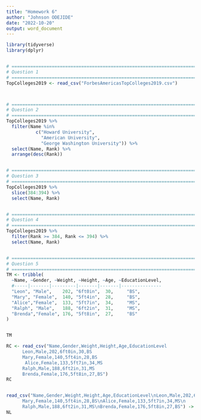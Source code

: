 ```yaml
---
title: "Homework 6"
author: "Johnson ODEJIDE"
date: "2022-10-20"
output: word_document
---
```


```r
library(tidyverse)
library(dplyr)


# ======================================================================
# Question 1
# ======================================================================
TopColleges2019 <- read_csv("ForbesAmericasTopColleges2019.csv")



# ======================================================================
# Question 2
# ======================================================================
TopColleges2019 %>%
  filter(Name %in% 
           c("Howard University",
             "American University",
             "George Washington University")) %>%
  select(Name, Rank) %>%
  arrange(desc(Rank))


# ======================================================================
# Question 3
# ======================================================================
TopColleges2019 %>%
  slice(384:394) %>%
  select(Name, Rank)


# ======================================================================
# Question 4
# ======================================================================
TopColleges2019 %>%
  filter(Rank >= 384, Rank <= 394) %>%
  select(Name, Rank)


# ======================================================================
# Question 5
# ======================================================================
TM <- tribble(
  ~Name, ~Gender, ~Weight, ~Height, ~Age, ~EducationLevel,
  #-----|-------|---------|-------|-------|---------------
  "Leon", "Male",    202, "6ft0in",  30,     "BS",
  "Mary", "Female",  140, "5ft4in",  28,     "BS",
  "Alice","Female",  133, "5ft7in",  34,     "MS",
  "Ralph", "Male",   188, "6ft2in",  31,     "MS",
  "Brenda","Female", 176, "5ft8in",  27,     "BS"
)


TM

RC <- read_csv("Name,Gender,Weight,Height,Age,EducationLevel 
      Leon,Male,202,6ft0in,30,BS
      Mary,Female,140,5ft4in,28,BS
       Alice,Female,133,5ft7in,34,MS
      Ralph,Male,188,6ft2in,31,MS
      Brenda,Female,176,5ft8in,27,BS")
RC


read_csv("Name,Gender,Weight,Height,Age,EducationLevel\nLeon,Male,202,6ft0in,30,BS\n
      Mary,Female,140,5ft4in,28,BS\nAlice,Female,133,5ft7in,34,MS\n
      Ralph,Male,188,6ft2in,31,MS\nBrenda,Female,176,5ft8in,27,BS") -> NL
NL

```
